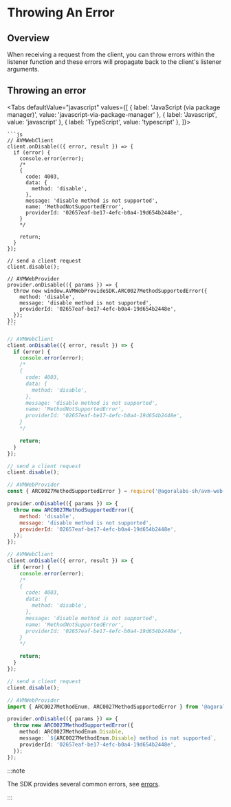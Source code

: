 
# Throwing An Error

<TOCInline
  maxHeadingLevel={4}
  toc={toc}
/>

## Overview

When receiving a request from the client, you can throw errors within the listener function and these errors will propagate back to the client's listener arguments.

## Throwing an error

<Tabs
  defaultValue="javascript"
  values={[
    { label: 'JavaScript (via package manager)', value: 'javascript-via-package-manager' },
    { label: 'Javascript', value: 'javascript' },
    { label: 'TypeScript', value: 'typescript' },
  ]}>
  <TabItem value="javascript-via-package-manager">

    ```js
    // AVMWebClient
    client.onDisable(({ error, result }) => {
      if (error) {
        console.error(error);
        /*
        {
          code: 4003,
          data: {
            method: 'disable',
          },
          message: 'disable method is not supported',
          name: 'MethodNotSupportedError',
          providerId: '02657eaf-be17-4efc-b0a4-19d654b2448e',
        }
        */

        return;
      }
    });

    // send a client request
    client.disable();

    // AVMWebProvider
    provider.onDisable(({ params }) => {
      throw new window.AVMWebProvideSDK.ARC0027MethodSupportedError({
        method: 'disable',
        message: 'disable method is not supported',
        providerId: '02657eaf-be17-4efc-b0a4-19d654b2448e',
      });
    });
    ```

  </TabItem>
  <TabItem value="javascript">

  ```js
  // AVMWebClient
  client.onDisable(({ error, result }) => {
    if (error) {
      console.error(error);
      /*
      {
        code: 4003,
        data: {
          method: 'disable',
        },
        message: 'disable method is not supported',
        name: 'MethodNotSupportedError',
        providerId: '02657eaf-be17-4efc-b0a4-19d654b2448e',
      }
      */

      return;
    }
  });

  // send a client request
  client.disable();

  // AVMWebProvider
  const { ARC0027MethodSupportedError } = require('@agoralabs-sh/avm-web-provider');

  provider.onDisable(({ params }) => {
    throw new ARC0027MethodSupportedError({
      method: 'disable',
      message: 'disable method is not supported',
      providerId: '02657eaf-be17-4efc-b0a4-19d654b2448e',
    });
  });
  ```

  </TabItem>
  <TabItem value="typescript">

  ```typescript
  // AVMWebClient
  client.onDisable(({ error, result }) => {
    if (error) {
      console.error(error);
      /*
      {
        code: 4003,
        data: {
          method: 'disable',
        },
        message: 'disable method is not supported',
        name: 'MethodNotSupportedError',
        providerId: '02657eaf-be17-4efc-b0a4-19d654b2448e',
      }
      */

      return;
    }
  });

  // send a client request
  client.disable();

  // AVMWebProvider
  import { ARC0027MethodEnum, ARC0027MethodSupportedError } from '@agoralabs-sh/avm-web-provider';

  provider.onDisable(({ params }) => {
    throw new ARC0027MethodSupportedError({
      method: ARC0027MethodEnum.Disable,
      message: `${ARC0027MethodEnum.Disable} method is not supported`,
      providerId: '02657eaf-be17-4efc-b0a4-19d654b2448e',
    });
  });
  ```

  </TabItem>
</Tabs>

:::note

The SDK provides several common errors, see [errors](../api-reference/errors).

:::
